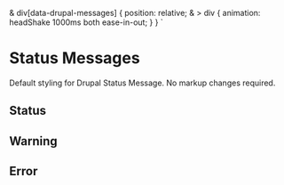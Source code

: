 
  & div[data-drupal-messages] {
    position: relative;
    & > div {
      animation: headShake 1000ms both ease-in-out;
    }
  }
`

<Anchor storyId='drupal-status-messages--status' />

# Status Messages
Default styling for Drupal Status Message. No markup changes required.

<Canvas>
  <AlertWrapper>
    <Story id='drupal-status-messages--all' ></Story>
  </AlertWrapper>
</Canvas>


## Status
<Canvas>
  <AlertWrapper>
    <Story id='drupal-status-messages--status' ></Story>
  </AlertWrapper>
</Canvas>

## Warning
<Canvas>
  <AlertWrapper>
    <Story id='drupal-status-messages--warning' ></Story>
  </AlertWrapper>
</Canvas>

## Error
<Canvas>
  <AlertWrapper>
    <Story id='drupal-status-messages--error' ></Story>
  </AlertWrapper>
</Canvas>
